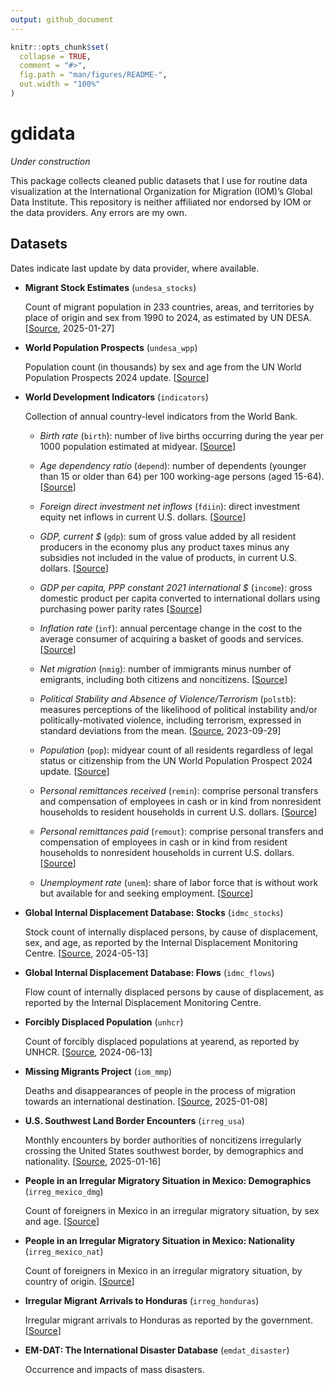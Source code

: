 ```yaml
---
output: github_document
---
```


<!-- README.md is generated from README.Rmd. Please edit that file -->

```r
knitr::opts_chunk$set(
  collapse = TRUE,
  comment = "#>",
  fig.path = "man/figures/README-",
  out.width = "100%"
)
```

# gdidata

<!-- badges: start -->
<!-- badges: end -->

*Under construction*

This package collects cleaned public datasets that I use for routine data visualization at the International Organization for Migration (IOM)'s Global Data Institute. This repository is neither affiliated nor endorsed by IOM or the data providers. Any errors are my own.

## Datasets

Dates indicate last update by data provider, where available.

- **Migrant Stock Estimates** (`undesa_stocks`)

  Count of migrant population in 233 countries, areas, and territories by place of origin and sex from 1990 to 2024, as estimated by UN DESA. [[Source](https://www.un.org/development/desa/pd/content/international-migrant-stock), 2025-01-27]
  
- **World Population Prospects** (`undesa_wpp`)

  Population count (in thousands) by sex and age from the UN World Population Prospects 2024 update. [[Source](https://population.un.org/wpp/downloads?folder=Standard%20Projections&group=CSV%20format)]
  
- **World Development Indicators** (`indicators`)
  
  Collection of annual country-level indicators from the World Bank.
  
  - *Birth rate* (`birth`): number of live births occurring during the year per 1000 population estimated at midyear. [[Source](https://data.worldbank.org/indicator/SP.DYN.CBRT.IN)]

  - *Age dependency ratio* (`depend`): number of dependents (younger than 15 or older than 64) per 100 working-age persons (aged 15-64). [[Source](https://data.worldbank.org/indicator/SP.POP.DPND)]

  - *Foreign direct investment net inflows* (`fdiin`): direct investment equity net inflows in current U.S. dollars. [[Source](https://data.worldbank.org/indicator/BX.KLT.DINV.CD.WD)]

  - *GDP, current $* (`gdp`): sum of gross value added by all resident producers in the economy plus any product taxes minus any subsidies not included in the value of products, in current U.S. dollars. [[Source](https://data.worldbank.org/indicator/NY.GDP.MKTP.CD)]

  - *GDP per capita, PPP constant 2021 international $* (`income`): gross domestic product per capita converted to international dollars using purchasing power parity rates [[Source](https://data.worldbank.org/indicator/NY.GDP.PCAP.PP.KD)]

  - *Inflation rate* (`inf`): annual percentage change in the cost to the average consumer of acquiring a basket of goods and services. [[Source](https://data.worldbank.org/indicator/FP.CPI.TOTL.ZG)]

  - *Net migration* (`nmig`): number of immigrants minus number of emigrants, including both citizens and noncitizens. [[Source](https://data.worldbank.org/indicator/SM.POP.NETM)]

  - *Political Stability and Absence of Violence/Terrorism* (`polstb`): measures perceptions of the likelihood of political instability and/or politically-motivated violence, including terrorism, expressed in standard deviations from the mean. [[Source](https://www.worldbank.org/en/publication/worldwide-governance-indicators), 2023-09-29]

  - *Population* (`pop`): midyear count of all residents regardless of legal status or citizenship from the UN World Population Prospect 2024 update. [[Source](https://www.un.org/development/desa/pd/content/international-migrant-stock)]

  - P*ersonal remittances received* (`remin`): comprise personal transfers and compensation of employees in cash or in kind from nonresident households to resident households in current U.S. dollars. [[Source](https://data.worldbank.org/indicator/BX.TRF.PWKR.CD.DT)]

  - *Personal remittances paid* (`remout`): comprise personal transfers and compensation of employees in cash or in kind from resident households to nonresident households in current U.S. dollars. [[Source](https://data.worldbank.org/indicator/BM.TRF.PWKR.CD.DT)]

  - *Unemployment rate* (`unem`): share of labor force that is without work but available for and seeking employment. [[Source](https://data.worldbank.org/indicator/SL.UEM.TOTL.ZS)]

- **Global Internal Displacement Database: Stocks** (`idmc_stocks`)
  
  Stock count of internally displaced persons, by cause of displacement, sex, and age, as reported by the Internal Displacement Monitoring Centre. [[Source](https://www.internal-displacement.org/database/displacement-data), 2024-05-13]

- **Global Internal Displacement Database: Flows** (`idmc_flows`)
  
  Flow count of internally displaced persons by cause of displacement, as reported by the Internal Displacement Monitoring Centre.
  
- **Forcibly Displaced Population** (`unhcr`)
  
  Count of forcibly displaced populations at yearend, as reported by UNHCR. [[Source](https://www.unhcr.org/refugee-statistics/download/?url=tzZ1du), 2024-06-13]
  
- **Missing Migrants Project** (`iom_mmp`)
  
  Deaths and disappearances of people in the process of migration towards an international destination. [[Source](https://missingmigrants.iom.int/downloads), 2025-01-08]
  
- **U.S. Southwest Land Border Encounters** (`irreg_usa`)
  
  Monthly encounters by border authorities of noncitizens irregularly crossing the United States southwest border, by demographics and nationality. [[Source](https://www.cbp.gov/document/stats/nationwide-encounters), 2025-01-16]
  
- **People in an Irregular Migratory Situation in Mexico: Demographics** (`irreg_mexico_dmg`)
  
  Count of foreigners in Mexico in an irregular migratory situation, by sex and age. [[Source](https://portales.segob.gob.mx/es/PoliticaMigratoria/Boletines_Estadisticos)]
  
- **People in an Irregular Migratory Situation in Mexico: Nationality** (`irreg_mexico_nat`)
  
  Count of foreigners in Mexico in an irregular migratory situation, by country of origin. [[Source](https://portales.segob.gob.mx/es/PoliticaMigratoria/Boletines_Estadisticos)]
  
- **Irregular Migrant Arrivals to Honduras** (`irreg_honduras`)
  
  Irregular migrant arrivals to Honduras as reported by the government. [[Source](https://app.powerbi.com/view?r=eyJrIjoiODNhMGY4MGUtM2NkMy00YTIzLTlmZTAtNmQxZmJiZDhiZjc1IiwidCI6ImUxMWQ5NjIwLTRkM2UtNDEwYi05MTUyLWZkMWNmNmNmNzI5YSJ9)]
  
- **EM-DAT: The International Disaster Database** (`emdat_disaster`)
  
  Occurrence and impacts of mass disasters.
  
  
  
  
  
  
